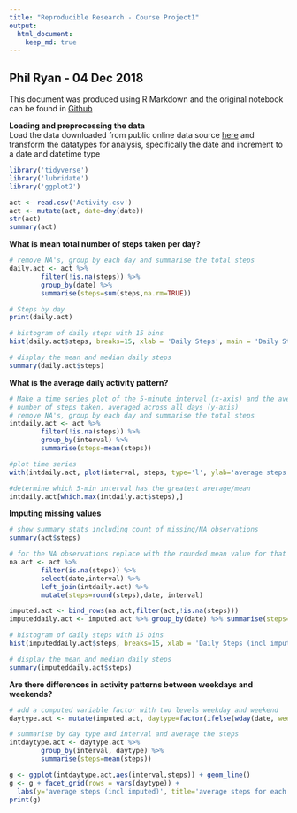 ```yaml
---
title: "Reproducible Research - Course Project1"
output:
  html_document:
    keep_md: true
---
```

## Phil Ryan - 04 Dec 2018


This document was produced using R Markdown and the original notebook can be found in [Github](https://github.com/interpretstudio-phil/ReproducibleReasearchProject1)   

**Loading and preprocessing the data**  
Load the data downloaded from public online data source [here](https://d396qusza40orc.cloudfront.net/repdata%2Fdata%2Factivity.zip) and
transform the datatypes for analysis, specifically the date and increment to a 
date and datetime type 
```r
library('tidyverse')
library('lubridate')
library('ggplot2')
```

```r
act <- read.csv('Activity.csv')
act <- mutate(act, date=dmy(date))
str(act)
summary(act)
```

**What is mean total number of steps taken per day?**  
```r
# remove NA's, group by each day and summarise the total steps
daily.act <- act %>% 
        filter(!is.na(steps)) %>% 
        group_by(date) %>% 
        summarise(steps=sum(steps,na.rm=TRUE))

# Steps by day
print(daily.act)

# histogram of daily steps with 15 bins 
hist(daily.act$steps, breaks=15, xlab = 'Daily Steps', main = 'Daily Steps Histogram')

# display the mean and median daily steps
summary(daily.act$steps)

```
**What is the average daily activity pattern?**
```r
# Make a time series plot of the 5-minute interval (x-axis) and the average 
# number of steps taken, averaged across all days (y-axis)
# remove NA's, group by each day and summarise the total steps
intdaily.act <- act %>% 
        filter(!is.na(steps)) %>% 
        group_by(interval) %>% 
        summarise(steps=mean(steps))

#plot time series 
with(intdaily.act, plot(interval, steps, type='l', ylab='average steps'))

#determine which 5-min interval has the greatest average/mean
intdaily.act[which.max(intdaily.act$steps),]

```
**Imputing missing values**
```r
# show summary stats including count of missing/NA observations
summary(act$steps)

# for the NA observations replace with the rounded mean value for that interval
na.act <- act %>% 
        filter(is.na(steps)) %>% 
        select(date,interval) %>%
        left_join(intdaily.act) %>%
        mutate(steps=round(steps),date, interval)

imputed.act <- bind_rows(na.act,filter(act,!is.na(steps)))
imputeddaily.act <- imputed.act %>% group_by(date) %>% summarise(steps=sum(steps))

# histogram of daily steps with 15 bins 
hist(imputeddaily.act$steps, breaks=15, xlab = 'Daily Steps (incl imputed)', main = 'Daily Steps Histogram')

# display the mean and median daily steps
summary(imputeddaily.act$steps)

```
**Are there differences in activity patterns between weekdays and weekends?**
```r
# add a computed variable factor with two levels weekday and weekend
daytype.act <- mutate(imputed.act, daytype=factor(ifelse(wday(date, week_start=1)>5,'weekend','weekday')))

# summarise by day type and interval and average the steps
intdaytype.act <- daytype.act %>% 
        group_by(interval, daytype) %>% 
        summarise(steps=mean(steps))

g <- ggplot(intdaytype.act,aes(interval,steps)) + geom_line() 
g <- g + facet_grid(rows = vars(daytype)) + 
  labs(y='average steps (incl imputed)', title='average steps for each interval')
print(g)
```

